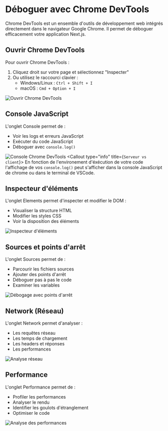
# Déboguer avec Chrome DevTools

Chrome DevTools est un ensemble d'outils de développement web intégrés directement dans le navigateur Google Chrome. Il permet de déboguer efficacement votre application Next.js.

## Ouvrir Chrome DevTools

Pour ouvrir Chrome DevTools :

1. Cliquez droit sur votre page et sélectionnez "Inspecter"
2. Ou utilisez le raccourci clavier :
   - Windows/Linux : `Ctrl + Shift + I`
   - macOS : `Cmd + Option + I`

![Ouvrir Chrome DevTools](/images/chrome-devtools-open.png)

## Console JavaScript

L'onglet Console permet de :
- Voir les logs et erreurs JavaScript
- Exécuter du code JavaScript
- Déboguer avec `console.log()`

![Console Chrome DevTools](/images/chrome-devtools-console.png)
<Callout type="info" title={`Serveur vs client`}>
En fonction de l'environement d'éxécution de votre code l'affichage de vos `console.log()` peut s'afficher dans la console JavaScript de chrome ou dans le terminal de VSCode.
</Callout>
## Inspecteur d'éléments 

L'onglet Elements permet d'inspecter et modifier le DOM :
- Visualiser la structure HTML
- Modifier les styles CSS
- Voir la disposition des éléments

![Inspecteur d'éléments](/images/chrome-devtools-elements.png)

## Sources et points d'arrêt

L'onglet Sources permet de :
- Parcourir les fichiers sources
- Ajouter des points d'arrêt
- Déboguer pas à pas le code
- Examiner les variables

![Débogage avec points d'arrêt](/images/chrome-devtools-sources.png)

## Network (Réseau)

L'onglet Network permet d'analyser :
- Les requêtes réseau
- Les temps de chargement
- Les headers et réponses
- Les performances

![Analyse réseau](/images/chrome-devtools-network.png)

## Performance

L'onglet Performance permet de :
- Profiler les performances
- Analyser le rendu
- Identifier les goulots d'étranglement
- Optimiser le code

![Analyse des performances](/images/chrome-devtools-performance.png)
